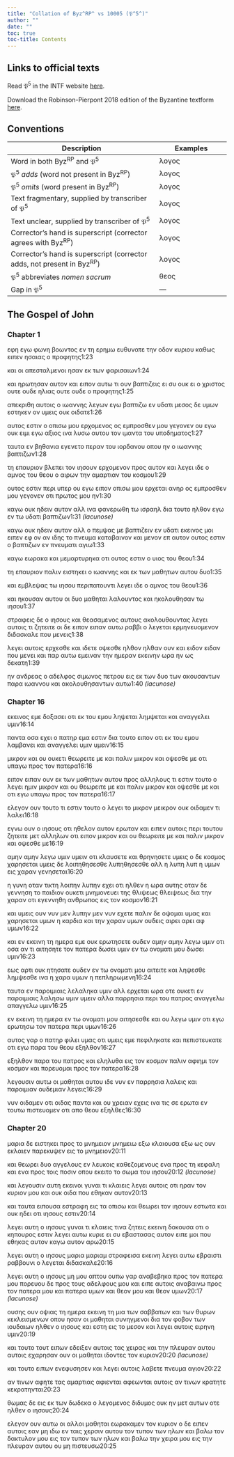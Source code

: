 ```yaml
---
title: "Collation of Byz^RP^ vs 10005 (𝔓^5^)"
author: ""
date: ""
toc: true
toc-title: Contents
---
```


::: {.callout-note appearance="minimal" icon="false" collapse="true"}
# Links to official texts

Read 𝔓^5^ in the INTF website [here](https://ntvmr.uni-muenster.de/manuscript-workspace?docID=10005).

Download the Robinson-Pierpont 2018 edition of the Byzantine textform [here](https://web.archive.org/web/20210413060536/https://byzantinetext.com/wp-content/uploads/2021/03/robinson-pierpont-2018-gnt-edition.pdf).


:::


::: {.callout-note appearance="minimal" icon="false" collapse="true"}
# Conventions

| Description                                                              	| Examples                           	|
|--------------------------------------------------------------------------	|------------------------------------	|
| Word in both Byz^RP^ and 𝔓^5^                                   	| λογος                              	|
| 𝔓^5^ *adds* (word not present in Byz^RP^)                       	| [λογος]{.greek-added}            	|
| 𝔓^5^ *omits* (word present in Byz^RP^)                          	| [λογος]{.greek-omitted}          	|
| Text fragmentary, supplied by transcriber of 𝔓^5^               	| [λογος]{.greek-supplied}         	|
| Text unclear, supplied by transcriber of 𝔓^5^                   	| [λογος]{.unclear}                	|
| Corrector's hand is superscript (corrector agrees with Byz^RP^)          	| [λογος]{.corr}                   	|
| Corrector's hand is superscript (corrector adds, not present in Byz^RP^) 	| [[λογος]{.corr}]{.greek-added} 	|
| 𝔓^5^ abbreviates *nomen sacrum*                                 	| [θεος]{.greek-abbr}            	|
| Gap in 𝔓^5^                                                     	| [―]{.gap}                        	|
:::

## The Gospel of John

### Chapter 1

[εφη]{.greek-omitted} [εγ]{.greek-supplied}[ω]{.unclear} [φ]{.unclear}ω[ν]{.unclear}[η]{.greek-supplied} [βο]{.unclear}[ωντος]{.greek-supplied} [εν]{.greek-supplied} [τη]{.greek-supplied} [ερημω]{.greek-supplied} [ευ]{.greek-supplied}[θ]{.unclear}υνα[τ]{.unclear}[ε]{.greek-supplied} [την]{.greek-supplied} [οδον]{.greek-supplied} [κυριου]{.greek-abbr} [καθως]{.greek-supplied} [ει]{.greek-supplied}[π]{.greek-supplied}[ε]{.unclear}ν ησα[ιας]{.greek-supplied} [ο]{.greek-supplied} [προφητης]{.greek-supplied}[1:23]{.aside}

[και]{.greek-supplied} [οι]{.greek-omitted} [απεσ]{.greek-supplied}[τ]{.greek-supplied}[α]{.unclear}λμενοι [ησαν]{.greek-supplied} [εκ]{.greek-supplied} [των]{.greek-supplied} [φαρισαι]{.greek-supplied}[ω]{.greek-supplied}[ν]{.unclear}[1:24]{.aside}

και [ηρω]{.unclear}[τησαν]{.greek-supplied} [αυτον]{.greek-supplied} [και]{.greek-omitted} [ειπον]{.greek-omitted} [αυτω]{.greek-omitted} [τι]{.greek-supplied} [ουν]{.greek-supplied} [βα]{.greek-supplied}[πτ]{.unclear}ιζεις ει [συ]{.greek-supplied} [ουκ]{.greek-supplied} [ει]{.greek-supplied} [ο]{.greek-supplied} [χριστος]{.greek-abbr} [ουτε]{.greek-omitted} [[ουδε]{.greek-supplied}]{.greek-added} [ηλιας]{.greek-supplied} [ουτε]{.greek-omitted} [ουδε]{.greek-added} ο πρ[ο]{.unclear}[φητης]{.greek-supplied}[1:25]{.aside}

[απεκριθη]{.greek-supplied} [αυτοις]{.greek-supplied} [ο]{.greek-supplied} [ιω]{.unclear}ανν[ης]{.greek-supplied} [λεγων]{.greek-supplied} [εγω]{.greek-supplied} [βαπτιζω]{.greek-supplied} [εν]{.greek-supplied} [υ]{.greek-supplied}δατι μ[εσος]{.greek-supplied} [δε]{.greek-omitted} [υμων]{.greek-supplied} [εστηκεν]{.greek-supplied} [ον]{.greek-supplied} [υμεις]{.greek-supplied} ο[υ]{.unclear}κ οιδ[α]{.unclear}[τε]{.greek-supplied}[1:26]{.aside}

[αυτος]{.greek-omitted} [εστιν]{.greek-omitted} [ο]{.greek-supplied} [οπισω]{.greek-supplied} [μου]{.greek-supplied} [ερχομε]{.greek-supplied}[ν]{.greek-supplied}ος [ος]{.greek-omitted} [εμπροσθεν]{.greek-omitted} [μου]{.greek-omitted} [γεγονεν]{.greek-omitted} [ο]{.unclear}υ [εγω]{.greek-omitted} [ο]{.unclear}[υκ]{.greek-supplied} [ειμι]{.greek-supplied} [[εγω]{.greek-supplied}]{.greek-added} [αξιος]{.greek-supplied} [ινα]{.greek-supplied} [λυσω]{.greek-supplied} [αυ]{.greek-supplied}[τ]{.unclear}ου τον [ιμαντα]{.greek-supplied} [του]{.greek-supplied} [υποδηματος]{.greek-supplied}[1:27]{.aside}

ταυτα εν [β]{.unclear}[ηθανια]{.greek-supplied} [εγενετο]{.greek-supplied} [πε]{.greek-supplied}ραν του [ιο]{.unclear}[ρδανου]{.greek-supplied} [οπου]{.greek-supplied} [ην]{.greek-supplied} [[ο]{.greek-supplied}]{.greek-added} [ιωαν]{.greek-supplied}[νη]{.unclear}ς βαπτι[ζων]{.greek-supplied}[1:28]{.aside}

[τη]{.greek-supplied} [επαυριον]{.greek-supplied} [βλε]{.greek-supplied}[π]{.unclear}ε[ι]{.unclear} τον [ιησουν]{.greek-abbr} [ερχομενον]{.greek-supplied} [προς]{.greek-supplied} [αυτον]{.greek-supplied} [κα]{.unclear}ι λεγει [ιδε]{.greek-supplied} [ο]{.greek-supplied} [αμνος]{.greek-supplied} [του]{.greek-supplied} [θεου]{.greek-abbr} [ο]{.greek-supplied} [αιρων]{.greek-supplied} [τ]{.unclear}ην αμα[ρ]{.unclear}[τιαν]{.greek-supplied} [του]{.greek-supplied} [κοσμου]{.greek-supplied}[1:29]{.aside}

[ουτος]{.greek-supplied} [ε]{.unclear}στιν [περι]{.greek-omitted} [υπε[ρ]{.unclear}]{.greek-added} [ου]{.greek-supplied} [εγω]{.greek-supplied} [ειπον]{.greek-supplied} [οπισω]{.greek-supplied} [μου]{.greek-supplied} ε[ρ]{.unclear}χεται α[νηρ]{.greek-supplied} [ος]{.greek-supplied} [εμπροσθεν]{.greek-supplied} [μου]{.greek-supplied} [γε]{.unclear}γον[εν]{.greek-supplied} [οτι]{.greek-supplied} [πρωτος]{.greek-supplied} [μου]{.greek-supplied} [ην]{.greek-supplied}[1:30]{.aside}

[καγω]{.greek-supplied} ουκ η[δ]{.unclear}[ειν]{.greek-supplied} [αυτον]{.greek-supplied} [αλλ]{.greek-supplied} [ινα]{.greek-supplied} [φανερω]{.greek-supplied}[θη]{.unclear} [τω]{.greek-supplied} [ισραηλ]{.greek-supplied} [δια]{.greek-supplied} [τουτο]{.greek-supplied} [ηλθον]{.greek-supplied} [ε]{.greek-supplied}[γ]{.unclear}[ω]{.greek-supplied} [εν]{.greek-supplied} [τω]{.greek-omitted} [υδατι]{.greek-supplied} [βαπτιζων]{.greek-supplied}[[1:31 *(lacunose)*]{.lacunose}]{.aside}

[καγω]{.greek-supplied} [ουκ]{.greek-supplied} [ηδειν]{.greek-supplied} [αυτον]{.greek-supplied} [α]{.unclear}λλ ο [π]{.unclear}[εμ]{.greek-supplied}[ψας]{.greek-supplied} [με]{.greek-supplied} [βαπτιζειν]{.greek-supplied} [εν]{.greek-supplied} [υ]{.greek-supplied}δατ[ι]{.greek-supplied} [ε]{.unclear}[κει]{.greek-supplied}[νος]{.greek-supplied} [μοι]{.greek-supplied} [ειπεν]{.greek-supplied} [εφ]{.greek-supplied} [ον]{.greek-supplied} [αν]{.greek-supplied} [ι]{.greek-supplied}δης [το]{.unclear} [πνευμα]{.greek-abbr} [καταβαινον]{.greek-supplied} [και]{.greek-supplied} [μεν]{.greek-supplied}ον επ α[υ]{.unclear}[τον]{.greek-supplied} [ουτος]{.greek-supplied} [εστιν]{.greek-supplied} [ο]{.greek-supplied} [βαπτιζ]{.greek-supplied}[ω]{.unclear}ν εν [πνευματι]{.greek-abbr} [α]{.greek-supplied}[γιω]{.greek-supplied}[1:33]{.aside}

[καγω]{.greek-supplied} [εωρακα]{.greek-supplied} [και]{.greek-supplied} [μεμ]{.greek-supplied}[αρ]{.unclear}τυρη[κα]{.unclear} [ο]{.unclear}[τι]{.greek-supplied} [ουτος]{.greek-supplied} [εστιν]{.greek-supplied} [ο]{.greek-supplied} [υιος]{.greek-abbr} του [θεου]{.greek-abbr}[1:34]{.aside}

τη [επαυριον]{.greek-supplied} [παλιν]{.greek-omitted} [ειστηκει]{.greek-supplied} [ο]{.greek-supplied} [ιωαν]{.greek-supplied}[ν]{.unclear}ης και εκ [των]{.greek-supplied} [μαθητων]{.greek-supplied} [αυτου]{.greek-supplied} [δ]{.greek-supplied}[υ]{.unclear}ο[1:35]{.aside}

και ε[μ]{.unclear}[βλεψας]{.greek-supplied} [τω]{.greek-supplied} [ιησου]{.greek-abbr} [περιπατο]{.greek-supplied}[υ]{.unclear}ντι λεγε[ι]{.greek-supplied} [ιδε]{.greek-supplied} [ο]{.greek-supplied} [αμνος]{.greek-supplied} [του]{.greek-supplied} [θεου]{.greek-abbr}[1:36]{.aside}

[και]{.greek-supplied} [ηκο]{.greek-supplied}υσαν [αυτου]{.greek-omitted} οι [δυο]{.unclear} [μαθηται]{.greek-supplied} [λαλουντος]{.greek-supplied} [και]{.greek-supplied} [η]{.greek-supplied}[κ]{.unclear}ολουθη[σαν]{.greek-supplied} [τω]{.greek-supplied} [ιησου]{.greek-abbr}[1:37]{.aside}

[στραφεις]{.greek-supplied} [δ]{.greek-supplied}ε ο [ιησους]{.greek-abbr} και θε[ασαμενος]{.greek-supplied} [αυτους]{.greek-supplied} [ακ]{.greek-supplied}ολουθουντας [λεγει]{.greek-supplied} [αυτοις]{.greek-supplied} [τι]{.greek-supplied} [ζητει]{.greek-supplied}[τ]{.unclear}ε [οι]{.corr} [δε]{.corr} [ειπον]{.greek-omitted} [ει[παν]{.unclear}]{.greek-added} α[υ]{.unclear}[τω]{.greek-supplied} [ραββι]{.greek-supplied} [ο]{.greek-supplied} [λεγεται]{.greek-supplied} [ερ]{.greek-supplied}μηνευομε[νον]{.greek-supplied} [διδασκαλε]{.greek-supplied} [που]{.greek-supplied} [μεν]{.greek-supplied}εις[1:38]{.aside}

λεγει [αυτοις]{.greek-supplied} [ερχεσθε]{.greek-supplied} [και]{.greek-supplied} [ιδετε]{.greek-omitted} [[οψε]{.greek-supplied}σθε]{.greek-added} [ηλθον]{.greek-omitted} [ηλθαν]{.greek-added} [[ουν]{.greek-supplied}]{.greek-added} [και]{.greek-supplied} [ειδον]{.greek-omitted} [[ειδαν]{.greek-supplied}]{.greek-added} [που]{.greek-supplied} [μενει]{.greek-supplied} [κ]{.greek-supplied}[α]{.unclear}ι παρ αυτω [εμειναν]{.greek-supplied} [την]{.greek-supplied} [ημεραν]{.greek-supplied} [εκεινην]{.greek-supplied} [ω]{.greek-supplied}[ρα]{.greek-supplied} [ην]{.greek-supplied} [ως]{.greek-supplied} [δεκατη]{.greek-supplied}[1:39]{.aside}

[ην]{.greek-supplied} [ανδ]{.greek-supplied}[ρ]{.unclear}εας ο α[δελφος]{.greek-supplied} [σιμωνος]{.greek-omitted} [πετρου]{.greek-omitted} [εις]{.greek-supplied} [εκ]{.greek-supplied} [των]{.greek-supplied} [δ]{.greek-supplied}υο των [ακουσαντων]{.greek-supplied} [παρα]{.greek-supplied} [ιωαννο]{.greek-supplied}[υ]{.unclear} και α[κολουθησαντων]{.greek-supplied} [αυτω]{.greek-omitted}[[1:40 *(lacunose)*]{.lacunose}]{.aside}

### Chapter 16

[εκεινος]{.greek-omitted} [εμε]{.greek-omitted} [δοξασει]{.greek-omitted} [οτι]{.greek-supplied} [εκ]{.greek-supplied} [του]{.greek-supplied} [εμου]{.greek-supplied} [ληψεται]{.greek-omitted} [[λημψετ]{.greek-supplied}[α]{.unclear}ι]{.greek-added} και ανα[γ]{.unclear}[γελει]{.greek-supplied} [υμιν]{.greek-supplied}[16:14]{.aside}

[παντα]{.greek-supplied} [οσ]{.greek-supplied}[α]{.unclear} εχει ο [πατηρ]{.greek-abbr} ε[μα]{.greek-supplied} [εστιν]{.greek-supplied} [δια]{.greek-supplied} [τουτο]{.greek-supplied} [ειπο]{.greek-supplied}[ν]{.unclear} οτι εκ τ[ου]{.greek-supplied} [εμου]{.greek-supplied} [λαμβανει]{.greek-supplied} [και]{.greek-supplied} [αναγ]{.greek-supplied}[γε]{.unclear}λε[ι]{.unclear} [υμιν]{.greek-omitted} [[υμε]{.unclear}ιν]{.greek-added}[16:15]{.aside}

[μικρον]{.greek-supplied} [και]{.greek-supplied} [ου]{.greek-omitted} [[ουκετι]{.greek-supplied}]{.greek-added} [θεωρειτε]{.greek-supplied} [με]{.greek-supplied} [κ]{.greek-supplied}αι [παλιν]{.greek-supplied} [μικρον]{.greek-supplied} [κ]{.greek-supplied}αι οψεσ[θε]{.unclear} [με]{.greek-supplied} [οτι]{.greek-omitted} [υπαγω]{.greek-omitted} [προς]{.greek-omitted} [τον]{.greek-omitted} [πατερα]{.greek-omitted}[16:16]{.aside}

[ειπον]{.greek-omitted} [[ει]{.unclear}[παν]{.greek-supplied}]{.greek-added} [ουν]{.greek-supplied} [εκ]{.greek-supplied} [των]{.greek-supplied} [μ]{.greek-supplied}[α]{.unclear}θ[η]{.unclear}τ[ων]{.unclear} [αυτ]{.unclear}ου [προς]{.greek-supplied} [αλληλους]{.greek-supplied} [τι]{.greek-supplied} εστιν τ[ουτ]{.unclear}ο [ο]{.unclear} [λ]{.unclear}ε[γει]{.greek-supplied} [ημιν]{.greek-supplied} [μικρον]{.greek-supplied} [και]{.greek-supplied} [ου]{.greek-supplied} [θ]{.unclear}εωρε[ι]{.unclear}[τ]{.greek-supplied}ε με [και]{.greek-supplied} [παλιν]{.greek-supplied} [μικρον]{.greek-supplied} [και]{.greek-supplied} [οψ]{.greek-supplied}[εσθε]{.unclear} [με]{.unclear} κ[αι]{.greek-supplied} [οτι]{.greek-supplied} [εγω]{.greek-omitted} [υπαγω]{.greek-supplied} [προς]{.greek-supplied} [τον]{.greek-supplied} [πατερα]{.greek-abbr}[16:17]{.aside}

ελεγον [ου]{.unclear}ν [τουτο]{.greek-omitted} [τι]{.greek-supplied} [εστιν]{.greek-supplied} [[τουτο]{.greek-supplied}]{.greek-added} [ο]{.greek-omitted} [λεγει]{.greek-omitted} [το]{.greek-omitted} [μικρον]{.greek-omitted} [[μ]{.unclear}εικρον]{.greek-added} [ο]{.unclear}υ[κ]{.unclear} οιδ[α]{.unclear}[μεν]{.greek-supplied} [τι]{.greek-supplied} [λαλει]{.greek-supplied}[16:18]{.aside}

[ε]{.greek-supplied}[γ]{.unclear}νω [ουν]{.greek-omitted} [ο]{.corr} [ιησους]{.greek-abbr} οτι [ηθε]{.unclear}λ[ον]{.unclear} [αυτον]{.greek-supplied} [ερωταν]{.greek-supplied} [κ]{.unclear}αι ειπεν αυτ[ο]{.greek-supplied}[ι]{.unclear}ς [περι]{.greek-supplied} [τουτου]{.greek-supplied} [ζητ]{.greek-supplied}[ε]{.unclear}ιτε μετ αλληλ[ω]{.unclear}[ν]{.greek-supplied} [οτι]{.greek-supplied} [ειπον]{.greek-supplied} [μικρ]{.greek-supplied}ον και ο[υ]{.unclear} θεωρε[ι]{.unclear}[τε]{.greek-supplied} [με]{.greek-supplied} [και]{.greek-supplied} [παλιν]{.greek-supplied} [μικρο]{.greek-supplied}ν και οψεσθε μ[ε]{.unclear}[16:19]{.aside}

[αμην]{.greek-supplied} [αμην]{.greek-supplied} [λεγ]{.greek-supplied}[ω]{.unclear} [υμιν]{.greek-omitted} [υμειν]{.greek-added} ο[τ]{.unclear}[ι]{.greek-supplied} [κ]{.greek-supplied}[λα]{.unclear}[υ]{.greek-supplied}[σετε]{.greek-supplied} [και]{.greek-supplied} [θρηνησ]{.greek-supplied}ετε υμεις ο δε [κοσμος]{.greek-supplied} [χαρησετ]{.greek-supplied}[α]{.unclear}ι υμεις [δε]{.greek-omitted} [λοιπη[θ]{.unclear}η[σεσθε]{.greek-supplied}]{.greek-added} [λυπη[θ]{.unclear}η[σεσθε]{.greek-supplied}]{.corr} [αλλ]{.greek-supplied} [η]{.greek-supplied} [λυπη]{.greek-omitted} [[λυπ]{.greek-supplied}]{.greek-added} [η]{.greek-added} υμων εις χαραν [γενησεται]{.greek-supplied}[16:20]{.aside}

[η]{.greek-supplied} [γυν]{.greek-supplied}η οταν τικτη [λοι[πην]{.greek-supplied}]{.greek-added} [λ[υ]{.unclear}[πην]{.greek-supplied}]{.corr} [εχει]{.greek-supplied} [οτι]{.greek-supplied} [ηλθεν]{.greek-supplied} [η]{.greek-supplied} [ω]{.greek-supplied}ρα αυτης [οταν]{.greek-supplied} [δε]{.greek-supplied} [γεννηση]{.greek-supplied} [το]{.greek-supplied} [π]{.greek-supplied}αι[δ]{.unclear}[ι]{.greek-supplied}ον ουκ[ε]{.unclear}[τι]{.greek-supplied} [μνημονευει]{.greek-supplied} [της]{.greek-supplied} [θλιψεως]{.greek-omitted} [[θλ]{.greek-supplied}ειψ[ε]{.greek-supplied}[ω]{.unclear}ς]{.greek-added} δι[α]{.greek-supplied} [την]{.greek-supplied} [χαραν]{.greek-supplied} [οτι]{.greek-supplied} [εγενν]{.greek-supplied}η[θ]{.unclear}η ανθρω[πος]{.greek-supplied} [εις]{.greek-supplied} [τον]{.greek-supplied} [κοσμον]{.greek-supplied}[16:21]{.aside}

και [υ]{.greek-supplied}μεις ουν [[ν]{.unclear}υν]{.greek-added} [μεν]{.greek-added} [λυπην]{.greek-supplied} [μεν]{.greek-omitted} [νυν]{.greek-omitted} [εχετε]{.greek-supplied} [παλιν]{.greek-supplied} [δε]{.greek-supplied} [ο]{.unclear}ψομαι υ[μ]{.unclear}[ας]{.greek-supplied} [και]{.greek-supplied} [χαρησεται]{.greek-supplied} [υμων]{.greek-supplied} [η]{.unclear} [κ]{.unclear}αρδια [και]{.greek-supplied} [την]{.greek-supplied} [χαραν]{.greek-supplied} [υμων]{.greek-supplied} [ου]{.greek-supplied}δ[ε]{.unclear}ις [αιρει]{.greek-omitted} [αρ[ει]{.unclear}]{.greek-added} [αφ]{.greek-supplied} [υ]{.unclear}[μων]{.greek-supplied}[16:22]{.aside}

[και]{.greek-supplied} [εν]{.greek-supplied} [εκεινη]{.greek-supplied} τ[η]{.unclear} ημ[ερ]{.unclear}[α]{.greek-supplied} [εμ]{.greek-supplied}[ε]{.unclear} [ουκ]{.greek-supplied} [ερωτησετε]{.greek-supplied} [ου]{.unclear}δεν [α]{.greek-supplied}μ[η]{.unclear}ν [α]{.unclear}[μην]{.greek-supplied} [λεγω]{.greek-supplied} [υμιν]{.greek-supplied} [οτι]{.greek-omitted} [οσα]{.greek-omitted} αν [τι]{.greek-added} α[ι]{.unclear}τ[η]{.unclear}[σ]{.greek-supplied}[ητε]{.unclear} [τον]{.greek-supplied} [πατερα]{.greek-abbr} [[δωσει]{.greek-supplied}]{.greek-added} [[υμιν]{.greek-supplied}]{.greek-added} εν τω ο[ν]{.unclear}[ο]{.greek-supplied}[μα]{.unclear}[τι]{.greek-supplied} [μου]{.greek-supplied} [δωσει]{.greek-omitted} [υμιν]{.greek-omitted}[16:23]{.aside}

[εως]{.greek-omitted} [αρτι]{.greek-omitted} [ουκ]{.greek-omitted} [ητησατε]{.greek-omitted} [ουδεν]{.greek-omitted} [εν]{.greek-omitted} [τω]{.greek-omitted} [ονοματι]{.greek-omitted} [μου]{.greek-omitted} [αιτειτε]{.greek-supplied} [και]{.greek-supplied} [ληψεσθε]{.greek-omitted} [[λ]{.unclear}ημψεσθε]{.greek-added} [ι]{.unclear}[να]{.greek-supplied} [η]{.greek-supplied} [χαρα]{.greek-supplied} [υμων]{.greek-supplied} [η]{.greek-supplied} [π]{.unclear}επ[λη]{.unclear}ρ[ω]{.unclear}[μεν]{.greek-supplied}[η]{.unclear}[16:24]{.aside}

[ταυτα]{.greek-supplied} [εν]{.greek-supplied} [παροι]{.greek-supplied}[μ]{.unclear}ια[ι]{.greek-supplied}ς λελ[α]{.greek-supplied}ληκα [υμιν]{.greek-supplied} [αλλ]{.greek-omitted} [ερχεται]{.greek-supplied} [ωρα]{.unclear} οτε [ο]{.unclear}υκετ[ι]{.greek-supplied} [εν]{.greek-supplied} [παροιμιαις]{.greek-supplied} [λα]{.greek-supplied}[λη]{.unclear}σω [υμιν]{.greek-omitted} [υμειν]{.greek-added} α[λ]{.unclear}[λα]{.greek-supplied} [παρρησια]{.greek-supplied} [περι]{.greek-supplied} του [πατρος]{.greek-abbr} [αναγγελω]{.greek-omitted} [απαγγε[λω]{.greek-supplied}]{.greek-added} [υμιν]{.greek-supplied}[16:25]{.aside}

[εν]{.greek-supplied} [ε]{.greek-supplied}κεινη τη ημερ[α]{.unclear} [εν]{.greek-supplied} [τω]{.greek-supplied} [ονοματι]{.greek-supplied} [μ]{.unclear}ου αιτ[ησ]{.unclear}εσθε [και]{.greek-supplied} [ου]{.greek-supplied} [λεγω]{.greek-supplied} [υμιν]{.greek-supplied} [ο]{.greek-supplied}[τ]{.unclear}ι εγω ερ[ω]{.unclear}τη[σ]{.unclear}[ω]{.greek-supplied} [τον]{.greek-supplied} [πατερα]{.greek-abbr} [περι]{.greek-omitted} [υμων]{.greek-omitted}[16:26]{.aside}

[αυτος]{.greek-supplied} [γ]{.greek-supplied}[α]{.unclear}ρ ο [πατηρ]{.greek-abbr} φι[λ]{.unclear}ει [υμ]{.unclear}[ας]{.greek-supplied} [οτι]{.greek-supplied} [υμεις]{.greek-supplied} [εμε]{.greek-supplied} [π]{.unclear}εφιλη[κ]{.unclear}[α]{.greek-supplied}τ[ε]{.unclear} κα[ι]{.unclear} [πεπιστευκατε]{.greek-supplied} οτι [εγω]{.greek-omitted} παρα [του]{.greek-omitted} [θεου]{.greek-abbr} εξ[η]{.unclear}λ[θ]{.unclear}[ον]{.greek-supplied}[16:27]{.aside}

[εξηλθον]{.greek-supplied} πα[ρα]{.unclear} του [πατρος]{.greek-abbr} και ε[ληλυθα]{.greek-supplied} [εις]{.greek-supplied} [τον]{.greek-supplied} [κοσ]{.unclear}μον παλιν [α]{.unclear}[φιημι]{.greek-supplied} [τον]{.greek-supplied} [κοσμον]{.greek-supplied} κ[α]{.unclear}ι πορ[ευ]{.unclear}[ο]{.greek-supplied}μ[αι]{.unclear} [προ]{.unclear}[ς]{.greek-supplied} [τον]{.greek-supplied} [πατερα]{.greek-abbr}[16:28]{.aside}

[λε]{.greek-supplied}γ[ου]{.unclear}σιν [[αυ]{.greek-supplied}[τω]{.unclear}]{.corr} οι μ[αθηται]{.greek-supplied} [αυτου]{.greek-supplied} [ιδε]{.greek-supplied} [νυν]{.greek-supplied} [[εν]{.greek-supplied}]{.greek-added} [π]{.unclear}αρρ[ησ]{.unclear}ια [λ]{.unclear}[αλεις]{.greek-supplied} [και]{.greek-supplied} [παροιμιαν]{.greek-supplied} [ου]{.greek-supplied}δεμι[α]{.unclear}ν λ[εγεις]{.greek-supplied}[16:29]{.aside}

[νυν]{.greek-supplied} [οιδαμεν]{.greek-supplied} οτι οιδας π[α]{.unclear}[ντα]{.greek-supplied} [και]{.greek-supplied} [ου]{.greek-supplied} [χρειαν]{.greek-supplied} [εχεις]{.greek-supplied} [ινα]{.greek-omitted} [τις]{.greek-omitted} [σε]{.greek-omitted} [ερωτα]{.greek-omitted} [εν]{.greek-omitted} [τουτω]{.greek-omitted} [πιστευομεν]{.greek-omitted} [οτι]{.greek-omitted} [απο]{.greek-omitted} [θεου]{.greek-omitted} [εξηλθες]{.greek-omitted}[16:30]{.aside}

### Chapter 20

[μαρια]{.greek-omitted} [δε]{.greek-omitted} [ειστηκει]{.greek-omitted} [προς]{.greek-omitted} [το]{.greek-omitted} [μνημειον]{.greek-omitted} [μνημ[ειω]{.greek-supplied}]{.greek-added} [[εξω]{.greek-supplied}]{.greek-added} [κλαιουσα]{.greek-supplied} [εξω]{.greek-omitted} [ως]{.greek-supplied} [ουν]{.greek-supplied} [εκλαιεν]{.greek-supplied} παρεκυ[ψεν]{.greek-supplied} [εις]{.greek-supplied} [το]{.greek-supplied} [μνημειον]{.greek-supplied}[20:11]{.aside}

[και]{.greek-supplied} [θεω]{.greek-supplied}ρ[ε]{.unclear}ι δυο [αγγελους]{.greek-supplied} [εν]{.greek-supplied} [λευκοις]{.greek-supplied} [καθεζομε]{.greek-supplied}[ν]{.unclear}[ους]{.greek-supplied} [ενα]{.greek-supplied} [προς]{.greek-supplied} [τη]{.greek-supplied} [κεφαλη]{.greek-supplied} [και]{.greek-supplied} [ενα]{.greek-supplied} [προς]{.greek-supplied} [τ]{.unclear}[οις]{.greek-supplied} [ποσιν]{.greek-supplied} [οπου]{.greek-supplied} [εκειτο]{.greek-supplied} [το]{.greek-supplied} [σωμα]{.greek-supplied} [του]{.greek-supplied} [ιησου]{.greek-omitted}[[20:12 *(lacunose)*]{.lacunose}]{.aside}

[και]{.greek-omitted} [λεγουσιν]{.greek-omitted} [αυτη]{.greek-omitted} [εκεινοι]{.greek-omitted} [γυναι]{.greek-omitted} [τι]{.greek-omitted} [κλαιεις]{.greek-omitted} [λεγει]{.greek-omitted} [αυτοις]{.greek-omitted} [οτι]{.greek-omitted} [ηραν]{.greek-omitted} [τον]{.greek-omitted} [κυριον]{.greek-omitted} μο[υ]{.unclear} [και]{.greek-supplied} [ουκ]{.greek-supplied} [οιδα]{.greek-supplied} [που]{.greek-supplied} [εθηκαν]{.greek-supplied} [αυτον]{.greek-supplied}[20:13]{.aside}

[και]{.greek-omitted} ταυτ[α]{.unclear} [ειπουσα]{.greek-supplied} [εστραφη]{.greek-supplied} [εις]{.greek-supplied} [τα]{.greek-supplied} [οπι]{.greek-supplied}σω κα[ι]{.unclear} [θεωρει]{.greek-supplied} [τον]{.greek-supplied} [ιησουν]{.greek-abbr} [εστωτα]{.greek-supplied} [και]{.greek-supplied} [ου]{.greek-supplied}κ ηδει [οτι]{.greek-supplied} [ιησους]{.greek-abbr} [εστιν]{.greek-supplied}[20:14]{.aside}

[λεγει]{.greek-supplied} [αυτη]{.greek-supplied} [ο]{.greek-omitted} [ιησους]{.greek-abbr} γυναι [τι]{.greek-supplied} [κλαιεις]{.greek-supplied} [τινα]{.greek-supplied} [ζητεις]{.greek-supplied} [εκεινη]{.greek-supplied} δοκο[υ]{.unclear}[σα]{.greek-supplied} [οτι]{.greek-supplied} [ο]{.greek-supplied} [κηπουρος]{.greek-supplied} [εστιν]{.greek-supplied} [λεγει]{.greek-supplied} αυτω [κυριε]{.greek-abbr} [ει]{.greek-supplied} [συ]{.greek-supplied} [εβαστασας]{.greek-supplied} [αυτον]{.greek-supplied} [ειπε]{.greek-supplied} μοι π[ου]{.greek-supplied} [εθηκας]{.greek-supplied} [αυτον]{.greek-supplied} [καγω]{.greek-supplied} [αυτον]{.greek-supplied} [αρω]{.unclear}[20:15]{.aside}

[λεγει]{.greek-supplied} [αυτη]{.greek-supplied} [ο]{.greek-omitted} [ιησους]{.greek-abbr} [μαρια]{.greek-omitted} [[μαριαμ]{.greek-supplied}]{.greek-added} [στραφει]{.greek-supplied}[σα]{.greek-supplied} [εκεινη]{.greek-supplied} [λεγει]{.greek-supplied} [αυτω]{.greek-supplied} [[εβραιστι]{.greek-supplied}]{.greek-added} [ραβ]{.greek-supplied}[β]{.unclear}[ουνι]{.greek-supplied} [ο]{.greek-supplied} [λεγεται]{.greek-supplied} [διδασκαλε]{.greek-supplied}[20:16]{.aside}

[λεγει]{.greek-supplied} [αυτη]{.greek-supplied} [ο]{.greek-omitted} [ιησους]{.greek-abbr} [μ]{.unclear}[η]{.greek-supplied} [μου]{.greek-supplied} [απτου]{.greek-supplied} [ουπω]{.greek-supplied} [γαρ]{.greek-supplied} [αναβεβηκα]{.greek-supplied} [προς]{.greek-supplied} [τ]{.unclear}[ον]{.greek-supplied} [πατερα]{.greek-abbr} [μου]{.greek-omitted} [πορευου]{.greek-supplied} [δε]{.greek-supplied} [προς]{.greek-supplied} [τους]{.greek-supplied} [αδελφους]{.greek-supplied} [μου]{.greek-omitted} [και]{.greek-omitted} [ειπε]{.greek-omitted} [αυτοις]{.greek-omitted} [αναβαινω]{.greek-omitted} [προς]{.greek-omitted} [τον]{.greek-omitted} [πατερα]{.greek-omitted} [μου]{.greek-omitted} [και]{.greek-omitted} [πατερα]{.greek-omitted} [υμων]{.greek-omitted} [και]{.greek-omitted} [θεον]{.greek-omitted} [μου]{.greek-omitted} [και]{.greek-omitted} [θεον]{.greek-omitted} [υμων]{.greek-omitted}[[20:17 *(lacunose)*]{.lacunose}]{.aside}

[ουσης]{.greek-omitted} [ουν]{.greek-omitted} [οψιας]{.greek-omitted} [τη]{.greek-omitted} [ημερα]{.greek-omitted} [εκεινη]{.greek-omitted} [τη]{.greek-omitted} [μια]{.greek-omitted} [των]{.greek-omitted} [σαββατων]{.greek-omitted} [και]{.greek-omitted} [των]{.greek-omitted} [θυρων]{.greek-omitted} [κεκλεισμενων]{.greek-omitted} [οπου]{.greek-omitted} [ησαν]{.greek-omitted} [οι]{.greek-omitted} [μαθηται]{.greek-omitted} [συνηγμενοι]{.greek-omitted} [δια]{.greek-supplied} [τον]{.greek-supplied} [φοβον]{.greek-supplied} [των]{.greek-supplied} [ιουδαιων]{.greek-supplied} [η]{.unclear}[λθεν]{.greek-supplied} [ο]{.greek-supplied} [ιησους]{.greek-abbr} [και]{.greek-supplied} [εστη]{.greek-supplied} [εις]{.greek-supplied} [το]{.greek-supplied} [μεσο]{.greek-supplied}[ν]{.unclear} [και]{.corr} λεγει [αυτοις]{.greek-supplied} [ειρηνη]{.greek-supplied} [υμιν]{.greek-supplied}[20:19]{.aside}

[και]{.greek-supplied} [τουτο]{.greek-omitted} [[τ]{.greek-supplied}[ο]{.unclear}υτ]{.greek-added} ειπων [εδειξεν]{.greek-supplied} [αυτοις]{.greek-omitted} [τας]{.greek-supplied} [χειρας]{.greek-supplied} [και]{.greek-supplied} [την]{.greek-supplied} [πλε]{.greek-supplied}[υ]{.unclear}[ραν]{.greek-supplied} [αυτου]{.greek-omitted} [[αυτοις]{.greek-supplied}]{.greek-added} [εχαρησαν]{.greek-supplied} [ουν]{.greek-supplied} [οι]{.greek-supplied} [μαθητ]{.greek-supplied}[αι]{.unclear} [ι]{.unclear}[δοντες]{.greek-supplied} [τον]{.greek-omitted} [κυριον]{.greek-omitted}[[20:20 *(lacunose)*]{.lacunose}]{.aside}

[και]{.greek-omitted} [τουτο]{.greek-omitted} [ειπων]{.greek-omitted} [ενε]{.greek-supplied}[φυσησεν]{.greek-supplied} [και]{.greek-supplied} [λεγει]{.greek-supplied} [αυτοις]{.greek-supplied} [λαβετε]{.greek-supplied} [πνευμα]{.greek-abbr} α[γιον]{.greek-supplied}[20:22]{.aside}

[αν]{.greek-supplied} [τινων]{.greek-supplied} [αφητε]{.greek-supplied} [τας]{.greek-supplied} [αμ]{.greek-supplied}[αρτ]{.unclear}ιας [αφιενται]{.greek-omitted} [[αφεωνται]{.greek-supplied}]{.greek-added} [αυτοις]{.greek-supplied} [αν]{.greek-supplied} [τινων]{.greek-supplied} [κρ]{.unclear}ατη[τ]{.unclear}ε [κεκρατηνται]{.greek-supplied}[20:23]{.aside}

[θωμας]{.greek-supplied} [δε]{.greek-supplied} [εις]{.greek-supplied} [εκ]{.greek-supplied} [τω]{.greek-supplied}ν δω[δεκα]{.greek-supplied} [ο]{.greek-supplied} [λεγομενος]{.greek-supplied} [διδυμος]{.greek-supplied} [ου]{.greek-supplied}[κ]{.unclear} ην [μετ]{.greek-supplied} [αυτων]{.greek-supplied} [οτε]{.greek-supplied} [ηλθ]{.greek-supplied}ε[ν]{.unclear} [ο]{.greek-omitted} [ιησους]{.greek-abbr}[20:24]{.aside}

[ελεγον]{.greek-supplied} [ουν]{.greek-omitted} [αυτω]{.greek-supplied} [οι]{.greek-supplied} [αλλοι]{.greek-omitted} [μαθηται]{.greek-supplied} [εω]{.greek-supplied}ρα[κα]{.unclear}[μεν]{.greek-supplied} [τον]{.greek-supplied} [κυριον]{.greek-abbr} [ο]{.greek-supplied} [δε]{.greek-supplied} [ειπεν]{.greek-supplied} [αυτοι]{.greek-supplied}[ς]{.unclear} εα[ν]{.greek-supplied} [μη]{.greek-supplied} [ιδω]{.greek-supplied} [εν]{.greek-supplied} [ταις]{.greek-supplied} [χερσιν]{.greek-supplied} [αυτου]{.greek-supplied} [τον]{.greek-supplied} [τυ]{.greek-supplied}[πον]{.unclear} [των]{.greek-omitted} [ηλων]{.greek-omitted} [και]{.greek-omitted} [βαλω]{.greek-omitted} [τον]{.greek-omitted} [δακτυλον]{.greek-omitted} [μου]{.greek-omitted} [εις]{.greek-omitted} [τον]{.greek-omitted} [τυπον]{.greek-omitted} [των]{.greek-omitted} [ηλων]{.greek-omitted} [και]{.greek-omitted} [βαλω]{.greek-omitted} [την]{.greek-omitted} [χειρα]{.greek-omitted} [μου]{.greek-omitted} [εις]{.greek-omitted} [την]{.greek-omitted} [πλευραν]{.greek-omitted} [αυτου]{.greek-omitted} [ου]{.greek-omitted} [μη]{.greek-omitted} [πιστευσω]{.greek-omitted}[20:25]{.aside}

